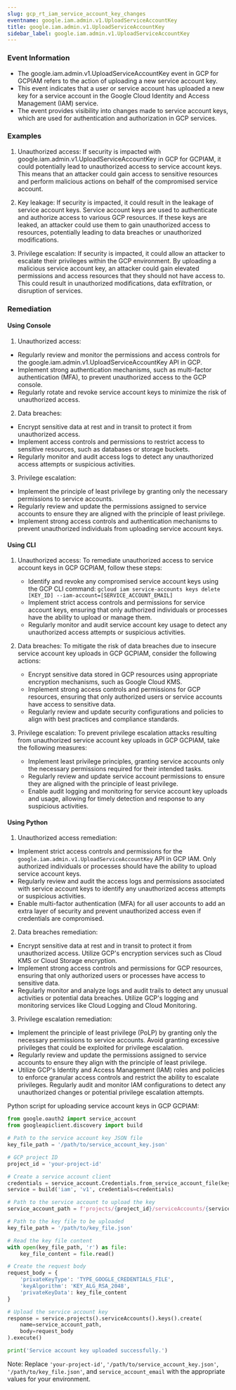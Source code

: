 ```yaml
--- 
slug: gcp_rt_iam_service_account_key_changes
eventname: google.iam.admin.v1.UploadServiceAccountKey
title: google.iam.admin.v1.UploadServiceAccountKey
sidebar_label: google.iam.admin.v1.UploadServiceAccountKey
---
```

                       
### Event Information

- The google.iam.admin.v1.UploadServiceAccountKey event in GCP for GCPIAM refers to the action of uploading a new service account key.
- This event indicates that a user or service account has uploaded a new key for a service account in the Google Cloud Identity and Access Management (IAM) service.
- The event provides visibility into changes made to service account keys, which are used for authentication and authorization in GCP services.


### Examples

1. Unauthorized access: If security is impacted with google.iam.admin.v1.UploadServiceAccountKey in GCP for GCPIAM, it could potentially lead to unauthorized access to service account keys. This means that an attacker could gain access to sensitive resources and perform malicious actions on behalf of the compromised service account.

2. Key leakage: If security is impacted, it could result in the leakage of service account keys. Service account keys are used to authenticate and authorize access to various GCP resources. If these keys are leaked, an attacker could use them to gain unauthorized access to resources, potentially leading to data breaches or unauthorized modifications.

3. Privilege escalation: If security is impacted, it could allow an attacker to escalate their privileges within the GCP environment. By uploading a malicious service account key, an attacker could gain elevated permissions and access resources that they should not have access to. This could result in unauthorized modifications, data exfiltration, or disruption of services.

### Remediation

#### Using Console

1. Unauthorized access:
- Regularly review and monitor the permissions and access controls for the google.iam.admin.v1.UploadServiceAccountKey API in GCP.
- Implement strong authentication mechanisms, such as multi-factor authentication (MFA), to prevent unauthorized access to the GCP console.
- Regularly rotate and revoke service account keys to minimize the risk of unauthorized access.

2. Data breaches:
- Encrypt sensitive data at rest and in transit to protect it from unauthorized access.
- Implement access controls and permissions to restrict access to sensitive resources, such as databases or storage buckets.
- Regularly monitor and audit access logs to detect any unauthorized access attempts or suspicious activities.

3. Privilege escalation:
- Implement the principle of least privilege by granting only the necessary permissions to service accounts.
- Regularly review and update the permissions assigned to service accounts to ensure they are aligned with the principle of least privilege.
- Implement strong access controls and authentication mechanisms to prevent unauthorized individuals from uploading service account keys.

#### Using CLI

1. Unauthorized access: To remediate unauthorized access to service account keys in GCP GCPIAM, follow these steps:
   - Identify and revoke any compromised service account keys using the GCP CLI command: `gcloud iam service-accounts keys delete [KEY_ID] --iam-account=[SERVICE_ACCOUNT_EMAIL]`
   - Implement strict access controls and permissions for service account keys, ensuring that only authorized individuals or processes have the ability to upload or manage them.
   - Regularly monitor and audit service account key usage to detect any unauthorized access attempts or suspicious activities.

2. Data breaches: To mitigate the risk of data breaches due to insecure service account key uploads in GCP GCPIAM, consider the following actions:
   - Encrypt sensitive data stored in GCP resources using appropriate encryption mechanisms, such as Google Cloud KMS.
   - Implement strong access controls and permissions for GCP resources, ensuring that only authorized users or service accounts have access to sensitive data.
   - Regularly review and update security configurations and policies to align with best practices and compliance standards.

3. Privilege escalation: To prevent privilege escalation attacks resulting from unauthorized service account key uploads in GCP GCPIAM, take the following measures:
   - Implement least privilege principles, granting service accounts only the necessary permissions required for their intended tasks.
   - Regularly review and update service account permissions to ensure they are aligned with the principle of least privilege.
   - Enable audit logging and monitoring for service account key uploads and usage, allowing for timely detection and response to any suspicious activities.

#### Using Python

1. Unauthorized access remediation:
- Implement strict access controls and permissions for the `google.iam.admin.v1.UploadServiceAccountKey` API in GCP IAM. Only authorized individuals or processes should have the ability to upload service account keys.
- Regularly review and audit the access logs and permissions associated with service account keys to identify any unauthorized access attempts or suspicious activities.
- Enable multi-factor authentication (MFA) for all user accounts to add an extra layer of security and prevent unauthorized access even if credentials are compromised.

2. Data breaches remediation:
- Encrypt sensitive data at rest and in transit to protect it from unauthorized access. Utilize GCP's encryption services such as Cloud KMS or Cloud Storage encryption.
- Implement strong access controls and permissions for GCP resources, ensuring that only authorized users or processes have access to sensitive data.
- Regularly monitor and analyze logs and audit trails to detect any unusual activities or potential data breaches. Utilize GCP's logging and monitoring services like Cloud Logging and Cloud Monitoring.

3. Privilege escalation remediation:
- Implement the principle of least privilege (PoLP) by granting only the necessary permissions to service accounts. Avoid granting excessive privileges that could be exploited for privilege escalation.
- Regularly review and update the permissions assigned to service accounts to ensure they align with the principle of least privilege.
- Utilize GCP's Identity and Access Management (IAM) roles and policies to enforce granular access controls and restrict the ability to escalate privileges. Regularly audit and monitor IAM configurations to detect any unauthorized changes or potential privilege escalation attempts.

Python script for uploading service account keys in GCP GCPIAM:
```python
from google.oauth2 import service_account
from googleapiclient.discovery import build

# Path to the service account key JSON file
key_file_path = '/path/to/service_account_key.json'

# GCP project ID
project_id = 'your-project-id'

# Create a service account client
credentials = service_account.Credentials.from_service_account_file(key_file_path)
service = build('iam', 'v1', credentials=credentials)

# Path to the service account to upload the key
service_account_path = f'projects/{project_id}/serviceAccounts/{service_account_email}'

# Path to the key file to be uploaded
key_file_path = '/path/to/key_file.json'

# Read the key file content
with open(key_file_path, 'r') as file:
    key_file_content = file.read()

# Create the request body
request_body = {
    'privateKeyType': 'TYPE_GOOGLE_CREDENTIALS_FILE',
    'keyAlgorithm': 'KEY_ALG_RSA_2048',
    'privateKeyData': key_file_content
}

# Upload the service account key
response = service.projects().serviceAccounts().keys().create(
    name=service_account_path,
    body=request_body
).execute()

print('Service account key uploaded successfully.')
```
Note: Replace `'your-project-id'`, `'/path/to/service_account_key.json'`, `'/path/to/key_file.json'`, and `service_account_email` with the appropriate values for your environment.


 